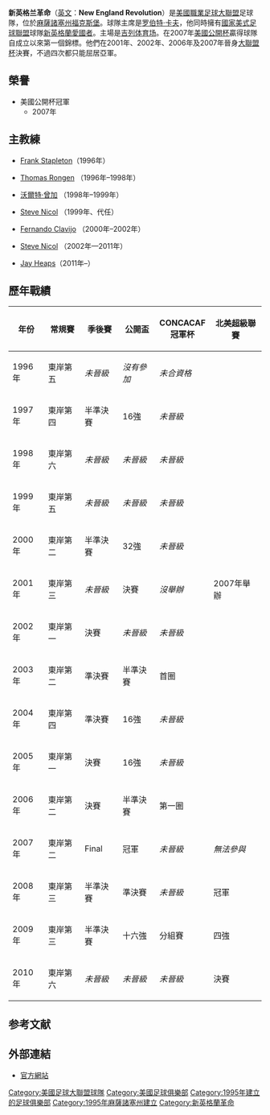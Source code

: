 {{noteTA|G1=football|G2=MLS
|T=zh-hans:新英格兰革命;zh-hk:新英倫革命;zh-tw:新英格蘭革命;
|1=zh-hans:新英格兰革命;zh-hk:新英倫革命;zh-tw:新英格蘭革命;
}}

{{Infobox Football club
| clubname   = 新英倫革命
| image      = [[Image:NewEnglandRevolution.png|180px]]
| fullname   = New England Revolution
| nickname   = ''Revs''
| founded    = 1995年
| dissolved  = 
| ground     = [[吉列体育场|吉列体育场]]<br>[[麻薩諸塞州|麻薩諸塞州]][[Foxborough|Foxborough]]
| capacity   = 68,756
| chrtitle   = 主席
| chairman   = [[Robert_Kraft|Robert Kraft]] 
| mgrtitle   = 教練
| manager    = [[布魯士·艾雲拿|-{zh-hans:布鲁斯·阿雷纳;zh-hk:布魯士·艾雲拿;zh-tw:布魯斯·阿雷納;}-]]
| league     = [[美國職業足球大聯盟|美國職業足球大聯盟]]
| season     = 2018
| position   = 東岸：第 8 位<br> 聯盟：第 18 位<br> 季後賽：''未能晉級''
| pattern_la1 = _whitecuffpiping
| pattern_b1 = _redwhitestripes_centre
| pattern_ra1 = _whitecuffpiping
| pattern_sh1 = _adidasred
| pattern_so1 = _red_midband_color
| leftarm1 = 0C1527
| body1 = 0C1527
| rightarm1 = 0C1527
| shorts1 = FFFFFF
| socks1 = 0C1527
| pattern_la2 = 
| pattern_b2 = _revs2017a
| pattern_ra2 = 
| pattern_sh2 = _adidaswhite
| pattern_so2 = _color_3_stripes_on_white
| leftarm2 = FFFFFF
| body2 = FFFFFF
| rightarm2 = FFFFFF
| shorts2 = E20E2A
| socks2 = E20E2A
}}

'''新英格兰革命'''（[[英文|英文]]：'''New England Revolution'''）是[[美國職業足球大聯盟|美國職業足球大聯盟]]足球隊，位於[[麻薩諸塞州|麻薩諸塞州]][[福克斯堡|福克斯堡]]。球隊主席是[[罗伯特·卡夫|罗伯特·卡夫]]，他同時擁有[[國家美式足球聯盟|國家美式足球聯盟]]球隊[[新英格蘭愛國者|新英格蘭愛國者]]。主場是[[吉列体育场|吉列体育场]]。在2007年[[美國公開杯|美國公開杯]]贏得球隊自成立以來第一個錦標。他們在2001年、2002年、2006年及2007年晉身[[美國職業足球大聯盟杯|大聯盟杯]]決賽，不過四次都只能屈居亞軍。

== 榮譽 ==
* 美國公開杯冠軍
** 2007年

== 主教練 ==
* {{flagicon|Ireland}}    [[Frank_Stapleton|Frank Stapleton]]（1996年）
* {{flagicon|Netherlands}}    [[Thomas_Rongen|Thomas Rongen]] （1996年–1998年）
* {{flagicon|Italy}}    [[沃爾特·曾加|沃爾特·曾加]] （1998年–1999年）
* {{flagicon|Scotland}}    [[Steve_Nicol|Steve Nicol]] （1999年、代任）
* {{flagicon|USA}}    [[Fernando_Clavijo|Fernando Clavijo]] （2000年–2002年）
* {{flagicon|Scotland}}    [[Steve_Nicol|Steve Nicol]] （2002年—2011年）
* {{flagicon|USA}}    [[Jay_Heaps|Jay Heaps]]（2011年–）

== 歷年戰績 ==
{| class="wikitable"
!年份
!常規賽
!季後賽
!公開盃
!CONCACAF<br />冠軍杯
!北美超級聯賽
|-
|1996年
|東岸第五
|''未晉級''
|''沒有參加''
|''未合資格''
|rowspan=11|2007年舉辦
|-
|1997年
|東岸第四
|半準決賽
|16強
|''未晉級''
|-
|1998年
|東岸第六
|''未晉級''
|''未晉級''
|''未晉級''
|-
|1999年
|東岸第五
|''未晉級''
|''未晉級''
|''未晉級''
|-
|2000年
|東岸第二
|半準決賽
|32強
|''未晉級''
|-
|2001年
|東岸第三
|''未晉級''
|決賽
|''沒舉辦''
|-
|2002年
|bgcolor="#B3B7FF"|東岸第一
|決賽
|''未晉級''
|''未晉級''
|-
|2003年
|東岸第二
|準決賽
|半準決賽
|首圈
|-
|2004年
|東岸第四
|準決賽
|16強
|''未晉級''
|-
|2005年
|bgcolor="#B3B7FF"|東岸第一
|決賽
|16強
|''未晉級''
|-
|2006年
|東岸第二
|決賽
|半準決賽
|第一圈
|-
|2007年
|東岸第二
|Final
|bgcolor="#FFCBCB"|冠軍
|''未晉級''
|''無法參與''
|-
|2008年
|東岸第三
|半準決賽
|準決賽
|''未晉級''
|bgcolor="#FFCBCB"|冠軍
|-
|2009年
|東岸第三
|半準決賽
|十六強
|分組賽
|bgcolor=#996600|四強
|-
|2010年
|東岸第六
|''未晉級''
|''未晉級''
|''未晉級''
|bgcolor=#silver|決賽
|}

== 参考文献 ==
<div class="references-small">
<references />
</div>

== 外部連結 ==
{{commonscat|New England Revolution}}
* [http://www.revolutionsoccer.net/ 官方網站] {{Wayback|url=http://www.revolutionsoccer.net/ |date=20141221093824 }}

{{美國足球大聯盟}}

{{DEFAULTSORT:New England Revolution}}
[[Category:美國足球大聯盟球隊|Category:美國足球大聯盟球隊]]
[[Category:美國足球俱樂部|Category:美國足球俱樂部]]
[[Category:1995年建立的足球俱樂部|Category:1995年建立的足球俱樂部]]
[[Category:1995年麻薩諸塞州建立|Category:1995年麻薩諸塞州建立]]
[[Category:新英格蘭革命|Category:新英格蘭革命]]